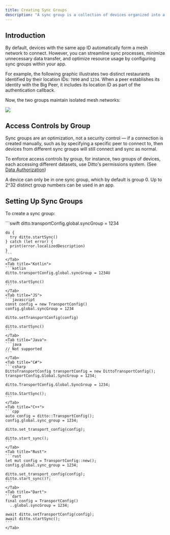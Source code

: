```yaml
---
title: Creating Sync Groups
description: "A sync group is a collection of devices organized into a distinct group, allowing you to limit connections to specific subsets of devices rather than the default behavior of connecting all devices sharing the same app ID."
---
```



## Introduction

By default, devices with the same app ID automatically form a mesh network to connect. However, you can streamline sync processes, minimize unnecessary data transfer, and optimize resource usage by configuring sync groups within your app.

For example, the following graphic illustrates two distinct restaurants identified by their location IDs: `7890` and `1234`. When a peer establishes its identity with the Big Peer, it includes its location ID as part of the authentication callback.

Now, the two groups maintain isolated mesh networks:

<Frame>
  <img src="/images/v4.6/image-8.png"/>
</Frame>

## Access Controls by Group

Sync groups are an optimization, not a security control — if a connection is created manually, such as by specifying a specific peer to connect to, then devices from different sync groups will still connect and sync as normal.

To enforce access controls by group, for instance, two groups of devices, each accessing different datasets, use Ditto's permissions system. (See [Data Authorization](<./../../Authentication & Authorization/Data Authorization.md>))

A device can only be in one sync group, which by default is group 0. Up to 2^32 distinct group numbers can be used in an app.

## Setting Up Sync Groups

To create a sync group:

<Tabs>
    <Tab title="Swift">
    ```swift
    ditto.transportConfig.global.syncGroup = 1234

    do {
      try ditto.startSync()
    } catch (let error) {
      print(error.localizedDescription)
    }
    ```
    </Tab>
    <Tab title="Kotlin">
    ```kotlin
    ditto.transportConfig.global.syncGroup = 1234U

    ditto.startSync()
    ```
    </Tab>
    <Tab title="JS">
    ```javascript
    const config = new TransportConfig()
    config.global.syncGroup = 1234

    ditto.setTransportConfig(config)

    ditto.startSync()
    ```
    </Tab>
    <Tab title="Java">
    ```java
    // Not supported
    ```
    </Tab>
    <Tab title="C#">
    ```csharp
    DittoTransportConfig transportConfig = new DittoTransportConfig();
    transportConfig.Global.SyncGroup = 1234;

    ditto.TransportConfig.Global.SyncGroup = 1234;

    ditto.StartSync();
    ```
    </Tab>
    <Tab title="C++">
    ```cpp
    auto config = ditto::TransportConfig();
    config.global.sync_group = 1234;

    ditto.set_transport_config(config);

    ditto.start_sync();
    ```
    </Tab>
    <Tab title="Rust">
    ```rust
    let mut config = TransportConfig::new();
    config.global.sync_group = 1234;

    ditto.set_transport_config(config);
    ditto.start_sync()?;
    ```
    </Tab>
    <Tab title="Dart">
    ```dart
    final config = TransportConfig()
      ..global.syncGroup = 1234;

    await ditto.setTransportConfig(config);
    await ditto.startSync();
    ```
    </Tab>
</Tabs>










